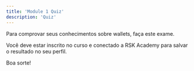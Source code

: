 ---
title: 'Module 1 Quiz'
description: 'Quiz'
---

Para comprovar seus conhecimentos sobre wallets, faça este exame.

Você deve estar inscrito no curso e conectado a RSK Academy para salvar o resultado no seu perfil.

Boa sorte!

<QuizList course='dev' module='01' numberOfQuestions={10} />
